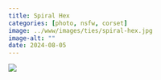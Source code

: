 ```yaml
---
title: Spiral Hex
categories: [photo, nsfw, corset]
image: ../www/images/ties/spiral-hex.jpg
image-alt: ""
date: 2024-08-05
---
```



![](../www/images/ties/spiral-hex.jpg)

